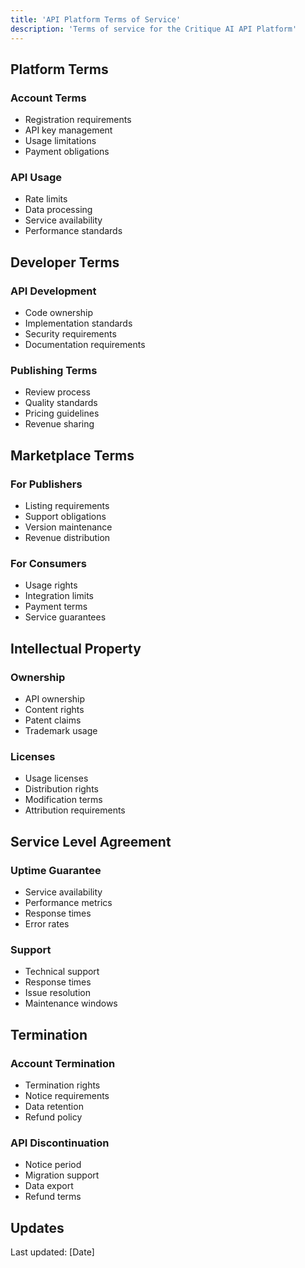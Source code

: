 ```yaml
---
title: 'API Platform Terms of Service'
description: 'Terms of service for the Critique AI API Platform'
---
```


## Platform Terms

### Account Terms
- Registration requirements
- API key management
- Usage limitations
- Payment obligations

### API Usage
- Rate limits
- Data processing
- Service availability
- Performance standards

## Developer Terms

### API Development
- Code ownership
- Implementation standards
- Security requirements
- Documentation requirements

### Publishing Terms
- Review process
- Quality standards
- Pricing guidelines
- Revenue sharing

## Marketplace Terms

### For Publishers
- Listing requirements
- Support obligations
- Version maintenance
- Revenue distribution

### For Consumers
- Usage rights
- Integration limits
- Payment terms
- Service guarantees

## Intellectual Property

### Ownership
- API ownership
- Content rights
- Patent claims
- Trademark usage

### Licenses
- Usage licenses
- Distribution rights
- Modification terms
- Attribution requirements

## Service Level Agreement

### Uptime Guarantee
- Service availability
- Performance metrics
- Response times
- Error rates

### Support
- Technical support
- Response times
- Issue resolution
- Maintenance windows

## Termination

### Account Termination
- Termination rights
- Notice requirements
- Data retention
- Refund policy

### API Discontinuation
- Notice period
- Migration support
- Data export
- Refund terms

## Updates
Last updated: [Date] 